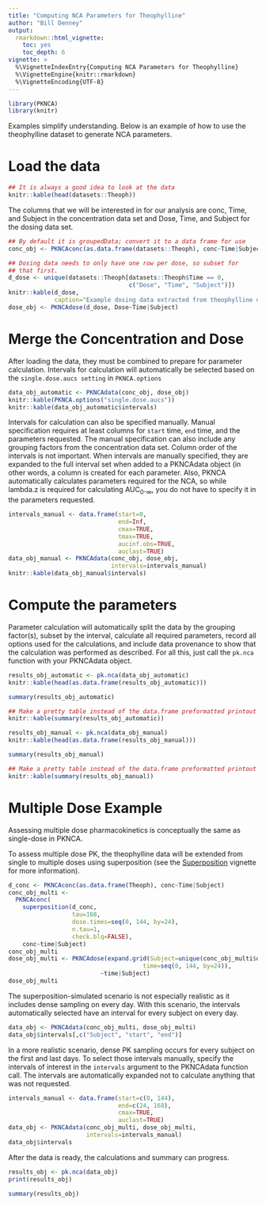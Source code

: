 ```yaml
---
title: "Computing NCA Parameters for Theophylline"
author: "Bill Denney"
output:
  rmarkdown::html_vignette:
    toc: yes
    toc_depth: 6
vignette: >
  %\VignetteIndexEntry{Computing NCA Parameters for Theophylline}
  %\VignetteEngine{knitr::rmarkdown}
  %\VignetteEncoding{UTF-8}
---
```


```r
library(PKNCA)
library(knitr)
```

Examples simplify understanding.  Below is an example of how to use the theophylline dataset to generate NCA parameters.

# Load the data

```r
## It is always a good idea to look at the data
knitr::kable(head(datasets::Theoph))
```

The columns that we will be interested in for our analysis are conc, Time, and Subject in the concentration data set and Dose, Time, and Subject for the dosing data set.

```r
## By default it is groupedData; convert it to a data frame for use
conc_obj <- PKNCAconc(as.data.frame(datasets::Theoph), conc~Time|Subject)

## Dosing data needs to only have one row per dose, so subset for
## that first.
d_dose <- unique(datasets::Theoph[datasets::Theoph$Time == 0,
                                  c("Dose", "Time", "Subject")])
knitr::kable(d_dose,
             caption="Example dosing data extracted from theophylline data set")
dose_obj <- PKNCAdose(d_dose, Dose~Time|Subject)
```

# Merge the Concentration and Dose

After loading the data, they must be combined to prepare for parameter calculation.  Intervals for calculation will automatically be selected based on the `single.dose.aucs setting` in `PKNCA.options`

```r
data_obj_automatic <- PKNCAdata(conc_obj, dose_obj)
knitr::kable(PKNCA.options("single.dose.aucs"))
knitr::kable(data_obj_automatic$intervals)
```

Intervals for calculation can also be specified manually.  Manual specification requires at least columns for `start` time, `end` time, and the parameters requested.  The manual specification can also include any grouping factors from the concentration data set.  Column order of the intervals is not important.  When intervals are manually specified, they are expanded to the full interval set when added to a PKNCAdata object (in other words, a column is created for each parameter.  Also, PKNCA automatically calculates parameters required for the NCA, so while lambda.z is required for calculating AUC~0-$\infty$~, you do not have to specify it in the parameters requested.

```r
intervals_manual <- data.frame(start=0,
                               end=Inf,
                               cmax=TRUE,
                               tmax=TRUE,
                               aucinf.obs=TRUE,
                               auclast=TRUE)
data_obj_manual <- PKNCAdata(conc_obj, dose_obj,
                             intervals=intervals_manual)
knitr::kable(data_obj_manual$intervals)
```

# Compute the parameters

Parameter calculation will automatically split the data by the grouping factor(s), subset by the interval, calculate all required parameters, record all options used for the calculations, and include data provenance to show that the calculation was performed as described.  For all this, just call the `pk.nca` function with your PKNCAdata object.

```r
results_obj_automatic <- pk.nca(data_obj_automatic)
knitr::kable(head(as.data.frame(results_obj_automatic)))
```
```r
summary(results_obj_automatic)
```
```r
## Make a pretty table instead of the data.frame preformatted printout
knitr::kable(summary(results_obj_automatic))
```

```r
results_obj_manual <- pk.nca(data_obj_manual)
knitr::kable(head(as.data.frame(results_obj_manual)))
```
```r
summary(results_obj_manual)
```
```r
## Make a pretty table instead of the data.frame preformatted printout
knitr::kable(summary(results_obj_manual))
```

# Multiple Dose Example

Assessing multiple dose pharmacokinetics is conceptually the same as single-dose in PKNCA.

To assess multiple dose PK, the theophylline data will be extended from single to multiple doses using superposition (see the [Superposition](Superposition.html) vignette for more information).

```r
d_conc <- PKNCAconc(as.data.frame(Theoph), conc~Time|Subject)
conc_obj_multi <-
  PKNCAconc(
    superposition(d_conc,
                  tau=168,
                  dose.times=seq(0, 144, by=24),
                  n.tau=1,
                  check.blq=FALSE),
    conc~time|Subject)
conc_obj_multi
dose_obj_multi <- PKNCAdose(expand.grid(Subject=unique(conc_obj_multi$data$Subject),
                                      time=seq(0, 144, by=24)),
                          ~time|Subject)
dose_obj_multi
```

The superposition-simulated scenario is not especially realistic as it includes dense sampling on every day.  With this scenario, the intervals automatically selected have an interval for every subject on every day.

```r
data_obj <- PKNCAdata(conc_obj_multi, dose_obj_multi)
data_obj$intervals[,c("Subject", "start", "end")]
```

In a more realistic scenario, dense PK sampling occurs for every subject on the first and last days.  To select those intervals manually, specify the intervals of interest in the `intervals` argument to the PKNCAdata function call.  The intervals are automatically expanded not to calculate anything that was not requested.

```r
intervals_manual <- data.frame(start=c(0, 144),
                               end=c(24, 168),
                               cmax=TRUE,
                               auclast=TRUE)
data_obj <- PKNCAdata(conc_obj_multi, dose_obj_multi,
                      intervals=intervals_manual)
data_obj$intervals
```

After the data is ready, the calculations and summary can progress.

```r
results_obj <- pk.nca(data_obj)
print(results_obj)

summary(results_obj)
```

